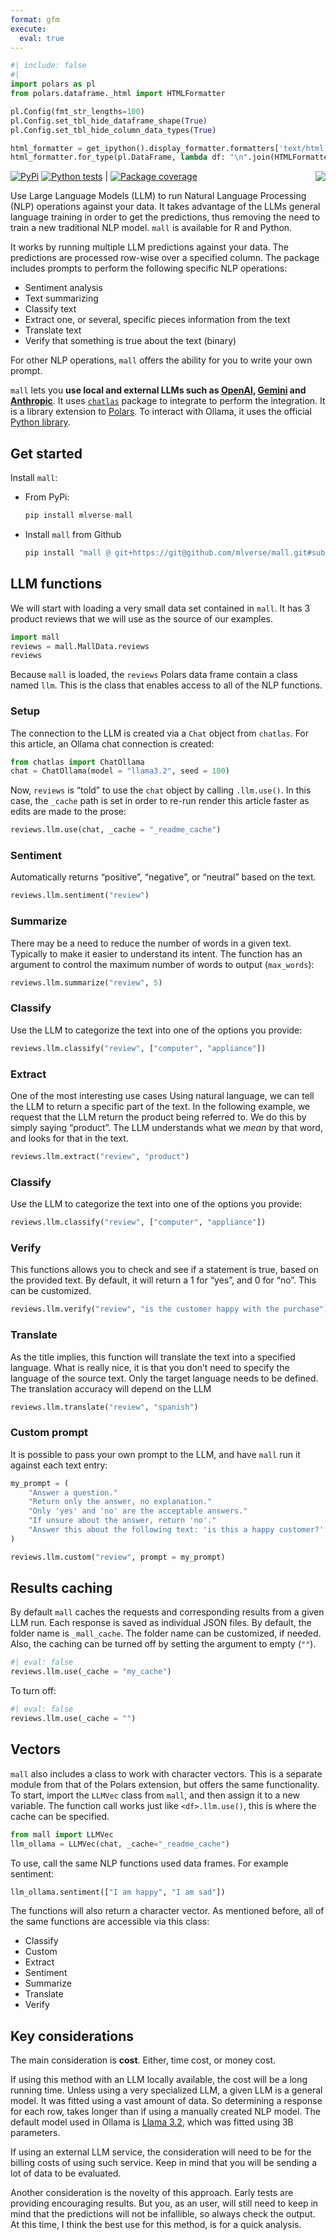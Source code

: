 ```yaml
---
format: gfm
execute:
  eval: true
---
```


```python
#| include: false
#| 
import polars as pl
from polars.dataframe._html import HTMLFormatter

pl.Config(fmt_str_lengths=100)
pl.Config.set_tbl_hide_dataframe_shape(True)  
pl.Config.set_tbl_hide_column_data_types(True)

html_formatter = get_ipython().display_formatter.formatters['text/html']
html_formatter.for_type(pl.DataFrame, lambda df: "\n".join(HTMLFormatter(df).render()))
```

<img src="https://mlverse.github.io/mall/site/images/favicon/apple-touch-icon-180x180.png" style="float:right"/>

<!-- badges: start -->

[![PyPi](https://img.shields.io/pypi/v/mlverse-mall)](https://pypi.org/project/mlverse-mall/) [![Python tests](https://github.com/mlverse/mall/actions/workflows/python-tests.yaml/badge.svg)](https://github.com/mlverse/mall/actions/workflows/python-tests.yaml) \| [![Package coverage](https://codecov.io/gh/mlverse/mall/branch/main/graph/badge.svg)](https://app.codecov.io/gh/mlverse/mall?branch=main)

<!-- badges: end -->

Use Large Language Models (LLM) to run Natural Language Processing (NLP) operations against your data. It takes advantage of the LLMs general language training in order to get the predictions, thus removing the need to train a new traditional NLP model. `mall` is available for R and Python.

It works by running multiple LLM predictions against your data. The predictions are processed row-wise over a specified column. The package includes prompts to perform the following specific NLP operations:

-   Sentiment analysis
-   Text summarizing
-   Classify text
-   Extract one, or several, specific pieces information from the text
-   Translate text
-   Verify that something is true about the text (binary)

For other NLP operations, `mall` offers the ability for you to write your own prompt.

`mall` lets you **use local and external LLMs such as [OpenAI](https://openai.com/), [Gemini](https://gemini.google.com/) and [Anthropic](https://www.anthropic.com/)**. It uses [`chatlas`](https://posit-dev.github.io/chatlas/) package to integrate to perform the integration. It is a library extension to [Polars](https://pola.rs/). To interact with Ollama, it uses the official [Python library](https://github.com/ollama/ollama-python).

## Get started

Install `mall`:

-   From PyPi:

    ``` python
    pip install mlverse-mall
    ```

-   Install `mall` from Github

    ``` python
    pip install "mall @ git+https://git@github.com/mlverse/mall.git#subdirectory=python"
    ```

## LLM functions

We will start with loading a very small data set contained in `mall`. It has 3 product reviews that we will use as the source of our examples.

```python
import mall 
reviews = mall.MallData.reviews
reviews 
```

Because `mall` is loaded, the `reviews` Polars data frame contain a class named `llm`. This is the class that enables access to all of the NLP functions. 

### Setup

The connection to the LLM is created via a `Chat` object from `chatlas`. For this article, an Ollama chat connection is created:

```python
from chatlas import ChatOllama
chat = ChatOllama(model = "llama3.2", seed = 100)
```

Now, `reviews` is "told" to use the `chat` object by calling `.llm.use()`. In this case, the `_cache` path is set in order to re-run render this article faster as edits are made to the prose: 

```python
reviews.llm.use(chat, _cache = "_readme_cache")
```

<p>

### Sentiment

Automatically returns "positive", "negative", or "neutral" based on the text.

```python
reviews.llm.sentiment("review")
```

### Summarize

There may be a need to reduce the number of words in a given text. Typically to make it easier to understand its intent. The function has an argument to control the maximum number of words to output (`max_words`):

```python
reviews.llm.summarize("review", 5)
```

### Classify

Use the LLM to categorize the text into one of the options you provide:

```python
reviews.llm.classify("review", ["computer", "appliance"])
```

### Extract

One of the most interesting use cases Using natural language, we can tell the LLM to return a specific part of the text. In the following example, we request that the LLM return the product being referred to. We do this by simply saying "product". The LLM understands what we *mean* by that word, and looks for that in the text.

```python
reviews.llm.extract("review", "product")
```

### Classify

Use the LLM to categorize the text into one of the options you provide:

```python
reviews.llm.classify("review", ["computer", "appliance"])
```

### Verify

This functions allows you to check and see if a statement is true, based on the provided text. By default, it will return a 1 for "yes", and 0 for "no". This can be customized.

```python
reviews.llm.verify("review", "is the customer happy with the purchase")
```

### Translate

As the title implies, this function will translate the text into a specified language. What is really nice, it is that you don't need to specify the language of the source text. Only the target language needs to be defined. The translation accuracy will depend on the LLM

```python
reviews.llm.translate("review", "spanish")
```

### Custom prompt

It is possible to pass your own prompt to the LLM, and have `mall` run it against each text entry:

```python
my_prompt = (
    "Answer a question."
    "Return only the answer, no explanation."
    "Only 'yes' and 'no' are the acceptable answers."
    "If unsure about the answer, return 'no'."
    "Answer this about the following text: 'is this a happy customer?':"
)

reviews.llm.custom("review", prompt = my_prompt)
```

## Results caching

By default `mall` caches the requests and corresponding results from a given LLM run. Each response is saved as individual JSON files. By default, the folder name is `_mall_cache`. The folder name can be customized, if needed. Also, the caching can be turned off by setting the argument to empty (`""`).

```python
#| eval: false
reviews.llm.use(_cache = "my_cache")
```

To turn off:

```python
#| eval: false
reviews.llm.use(_cache = "")
```


## Vectors

`mall` also includes a class to work with character vectors. This is a separate module from that of the Polars extension, but offers the same functionality. To start, import the `LLMVec` class from `mall`, and then assign it to a new variable. The function call works just like `<df>.llm.use()`, this is where the cache can be specified.

```python
from mall import LLMVec
llm_ollama = LLMVec(chat, _cache="_readme_cache")
```

To use, call the same NLP functions used data frames. For example sentiment: 

```python
llm_ollama.sentiment(["I am happy", "I am sad"])
```

The functions will also return a character vector. As mentioned before, all of the same functions are accessible via this class: 

- Classify
- Custom
- Extract
- Sentiment
- Summarize
- Translate
- Verify


## Key considerations

The main consideration is **cost**. Either, time cost, or money cost.

If using this method with an LLM locally available, the cost will be a long running time. Unless using a very specialized LLM, a given LLM is a general model. It was fitted using a vast amount of data. So determining a response for each row, takes longer than if using a manually created NLP model. The default model used in Ollama is [Llama 3.2](https://ollama.com/library/llama3.2), which was fitted using 3B parameters.

If using an external LLM service, the consideration will need to be for the billing costs of using such service. Keep in mind that you will be sending a lot of data to be evaluated.

Another consideration is the novelty of this approach. Early tests are providing encouraging results. But you, as an user, will still need to keep in mind that the predictions will not be infallible, so always check the output. At this time, I think the best use for this method, is for a quick analysis.